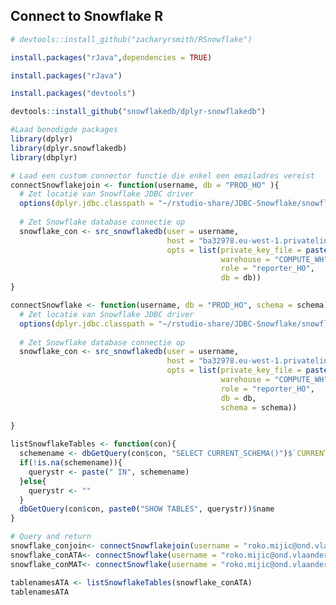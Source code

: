 ## Connect to Snowflake R

```r
# devtools::install_github("zacharyrsmith/RSnowflake")
```

```r
install.packages("rJava",dependencies = TRUE)
```

```r
install.packages("rJava")
```

```r
install.packages("devtools")
```

```r
devtools::install_github("snowflakedb/dplyr-snowflakedb")
```

```r
#Laad benodigde packages
library(dplyr)
library(dplyr.snowflakedb)
library(dbplyr)
```

```r
# Laad een custom connector functie die enkel een emailadres vereist
connectSnowflakejoin <- function(username, db = "PROD_HO" ){
  # Zet locatie van Snowflake JDBC driver
  options(dplyr.jdbc.classpath = "~/rstudio-share/JDBC-Snowflake/snowflake-jdbc-3.11.1.jar")
  
  # Zet Snowflake database connectie op
  snowflake_con <- src_snowflakedb(user = username,
                                   host = "ba32978.eu-west-1.privatelink.snowflakecomputing.com",
                                   opts = list(private_key_file = paste0(Sys.getenv("HOME"), "/.ssh/rsa_key.pem"),
                                               warehouse = "COMPUTE_WH",
                                               role = "reporter_HO",
                                               db = db))
}
```

```r
connectSnowflake <- function(username, db = "PROD_HO", schema = schema){
  # Zet locatie van Snowflake JDBC driver
  options(dplyr.jdbc.classpath = "~/rstudio-share/JDBC-Snowflake/snowflake-jdbc-3.11.1.jar")
  
  # Zet Snowflake database connectie op
  snowflake_con <- src_snowflakedb(user = username,
                                   host = "ba32978.eu-west-1.privatelink.snowflakecomputing.com",
                                   opts = list(private_key_file = paste0(Sys.getenv("HOME"), "/.ssh/rsa_key.pem"),
                                               warehouse = "COMPUTE_WH",
                                               role = "reporter_HO",
                                               db = db,
                                               schema = schema))
  
}

```

```r
listSnowflakeTables <- function(con){
  schemename <- dbGetQuery(con$con, "SELECT CURRENT_SCHEMA()")$`CURRENT_SCHEMA()`
  if(!is.na(schemename)){
    querystr <- paste(" IN", schemename)
  }else{
    querystr <- ""
  }
  dbGetQuery(con$con, paste0("SHOW TABLES", querystr))$name
}
```

```r
# Query and return
snowflake_conjoin<- connectSnowflakejoin(username = "roko.mijic@ond.vlaanderen.be")
snowflake_conATA<- connectSnowflake(username = "roko.mijic@ond.vlaanderen.be", schema="HO_ATA")
snowflake_conMAT<- connectSnowflake(username = "roko.mijic@ond.vlaanderen.be", schema="HO_MATILLION")

tablenamesATA <- listSnowflakeTables(snowflake_conATA)
tablenamesATA
```

```r











```

```r

```

```r

```

```r

```

```r

```
